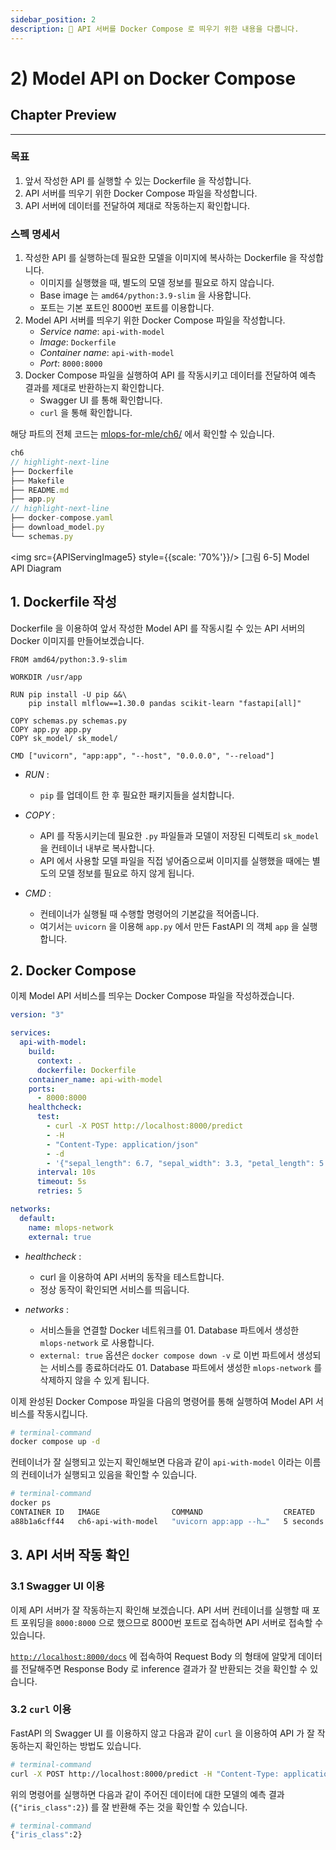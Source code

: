 ```yaml
---
sidebar_position: 2
description: 📌 API 서버를 Docker Compose 로 띄우기 위한 내용을 다룹니다.
---
```


# 2) Model API on Docker Compose

<PreviewDescription>

## Chapter Preview
---
### 목표

1. 앞서 작성한 API 를 실행할 수 있는 Dockerfile 을 작성합니다.
2. API 서버를 띄우기 위한 Docker Compose 파일을 작성합니다.
3. API 서버에 데이터를 전달하여 제대로 작동하는지 확인합니다.

### 스펙 명세서

1. 작성한 API 를 실행하는데 필요한 모델을 이미지에 복사하는 Dockerfile 을 작성합니다.
    - 이미지를 실행했을 때, 별도의 모델 정보를 필요로 하지 않습니다.
    - Base image 는 `amd64/python:3.9-slim` 을 사용합니다.
    - 포트는 기본 포트인 8000번 포트를 이용합니다.
2. Model API 서버를 띄우기 위한 Docker Compose 파일을 작성합니다.
    - <var>Service name</var>: <code>api-with-model</code>
    - <var>Image</var>: <code>Dockerfile</code>
    - <var>Container name</var>: <code>api-with-model</code>
    - <var>Port</var>: <code>8000:8000</code>
3. Docker Compose 파일을 실행하여 API 를 작동시키고 데이터를 전달하여 예측 결과를 제대로 반환하는지 확인합니다.
    - Swagger UI 를 통해 확인합니다.
    - `curl` 을 통해 확인합니다.

</PreviewDescription>

<BrowserWindow url="https://github.com/mlops-for-mle/mlops-for-mle/tree/main/ch6">

해당 파트의 전체 코드는 [mlops-for-mle/ch6/](https://github.com/mlops-for-mle/mlops-for-mle/tree/main/ch6) 에서 확인할 수 있습니다.

```js
ch6
// highlight-next-line
├── Dockerfile
├── Makefile
├── README.md
├── app.py
// highlight-next-line
├── docker-compose.yaml
├── download_model.py
└── schemas.py
```

</BrowserWindow>

<div style={{textAlign: 'center'}}>

<img src={APIServingImage5} style={{scale: '70%'}}/>
[그림 6-5] Model API Diagram
</div>

## 1. Dockerfile 작성

Dockerfile 을 이용하여 앞서 작성한 Model API 를 작동시킬 수 있는 API 서버의 Docker 이미지를 만들어보겠습니다.

```docker title="Dockerfile"
FROM amd64/python:3.9-slim

WORKDIR /usr/app

RUN pip install -U pip &&\
    pip install mlflow==1.30.0 pandas scikit-learn "fastapi[all]"

COPY schemas.py schemas.py
COPY app.py app.py
COPY sk_model/ sk_model/

CMD ["uvicorn", "app:app", "--host", "0.0.0.0", "--reload"]
```

- <var>RUN</var> : 

  - `pip` 를 업데이트 한 후 필요한 패키지들을 설치합니다.
- <var>COPY</var> : 

  - API 를 작동시키는데 필요한 `.py` 파일들과 모델이 저장된 디렉토리 `sk_model` 을 컨테이너 내부로 복사합니다. 
  - API 에서 사용할 모델 파일을 직접 넣어줌으로써 이미지를 실행했을 때에는 별도의 모델 정보를 필요로 하지 않게 됩니다.
- <var>CMD</var> : 

  - 컨테이너가 실행될 때 수행할 명령어의 기본값을 적어줍니다. 
  - 여기서는 `uvicorn` 을 이용해 `app.py` 에서 만든 FastAPI 의 객체 `app` 을 실행합니다.

## 2. Docker Compose

이제 Model API 서비스를 띄우는 Docker Compose 파일을 작성하겠습니다.

<CodeDescription>

```yaml title="docker-compose.yaml"
version: "3"

services:
  api-with-model:
    build:
      context: .
      dockerfile: Dockerfile
    container_name: api-with-model
    ports:
      - 8000:8000
    healthcheck:
      test:
        - curl -X POST http://localhost:8000/predict
        - -H
        - "Content-Type: application/json"
        - -d
        - '{"sepal_length": 6.7, "sepal_width": 3.3, "petal_length": 5.7, "petal_width": 2.1}'
      interval: 10s
      timeout: 5s
      retries: 5

networks:
  default:
    name: mlops-network
    external: true
```
- <var>healthcheck</var> :

  - curl 을 이용하여 API 서버의 동작을 테스트합니다.
  - 정상 동작이 확인되면 서비스를 띄웁니다.

- <var>networks</var> : 

  - 서비스들을 연결할 Docker 네트워크를 <Part>01. Database</Part> 파트에서 생성한 `mlops-network` 로 사용합니다. 
  - `external: true` 옵션은 `docker compose down -v` 로 이번 파트에서 생성되는 서비스를 종료하더라도 <Part>01. Database</Part> 파트에서 생성한 `mlops-network` 를 삭제하지 않을 수 있게 됩니다.

</CodeDescription>

이제 완성된 Docker Compose 파일을 다음의 명령어를 통해 실행하여 Model API 서비스를 작동시킵니다.

```bash
# terminal-command
docker compose up -d
```

컨테이너가 잘 실행되고 있는지 확인해보면 다음과 같이 `api-with-model` 이라는 이름의 컨테이너가 실행되고 있음을 확인할 수 있습니다.

```bash
# terminal-command
docker ps
CONTAINER ID   IMAGE                COMMAND                  CREATED         STATUS                 PORTS                              NAMES
a88b1a6cff44   ch6-api-with-model   "uvicorn app:app --h…"   5 seconds ago   Up 4 seconds
```

## 3. API 서버 작동 확인

### 3.1 Swagger UI 이용

이제 API 서버가 잘 작동하는지 확인해 보겠습니다. API 서버 컨테이너를 실행할 때 포트 포워딩을 `8000:8000` 으로 했으므로 8000번 포트로 접속하면 API 서버로 접속할 수 있습니다.

[`http://localhost:8000/docs`](http://localhost:8000/docs) 에 접속하여 Request Body 의 형태에 알맞게 데이터를 전달해주면 Response Body 로 inference 결과가 잘 반환되는 것을 확인할 수 있습니다.

### 3.2 `curl` 이용

FastAPI 의 Swagger UI 를 이용하지 않고 다음과 같이 `curl` 을 이용하여 API 가 잘 작동하는지 확인하는 방법도 있습니다.

```bash
# terminal-command
curl -X POST http://localhost:8000/predict -H "Content-Type: application/json" -d '{"sepal_length": 6.7, "sepal_width": 3.3, "petal_length": 5.7, "petal_width": 2.1}'
```

위의 명령어를 실행하면 다음과 같이 주어진 데이터에 대한 모델의 예측 결과 (`{"iris_class":2}`) 를 잘 반환해 주는 것을 확인할 수 있습니다.

```bash
# terminal-command
{"iris_class":2}
```
